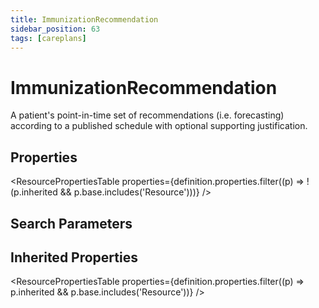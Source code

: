 ```yaml
---
title: ImmunizationRecommendation
sidebar_position: 63
tags: [careplans]
---
```



# ImmunizationRecommendation

A patient's point-in-time set of recommendations (i.e. forecasting) according to a published schedule with optional supporting justification.

## Properties

<ResourcePropertiesTable
  properties={definition.properties.filter((p) => !(p.inherited && p.base.includes('Resource')))}
/>

## Search Parameters

<SearchParamsTable searchParams={definition.searchParameters} />

## Inherited Properties

<ResourcePropertiesTable properties={definition.properties.filter((p) => p.inherited && p.base.includes('Resource'))} />
